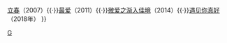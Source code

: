 {{Navbox
|name= 顾长卫
|title=[[顾长卫]]执导的电影

|group1=
|list1= [[孔雀 (电影)|孔雀]]（2004）{{·}}[[立春 (电影)|立春]]（2007）{{·}}[[最爱 (2011年电影)|最爱]]（2011）{{·}}[[微爱之渐入佳境]]（2014）{{·}}[[遇见你真好]]（2018年）
}}
<noinclude>
[[Category:中国电影导演模板|G]]
[[Category:顾长卫电影| ]]
</noinclude>